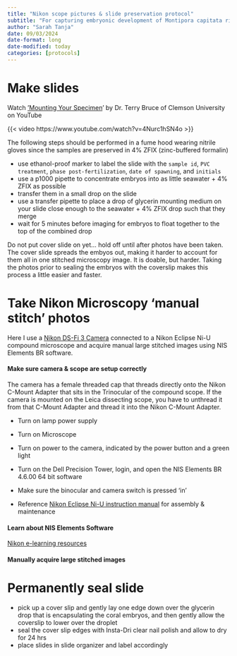 ```yaml
---
title: "Nikon scope pictures & slide preservation protocol"
subtitle: "For capturing embryonic development of Montipora capitata rice corals exposed to PVC leachate"
author: "Sarah Tanja"
date: 09/03/2024
date-format: long
date-modified: today
categories: [protocols]
---
```


# Make slides

Watch ['Mounting Your Specimen](https://www.youtube.com/watch?v=4Nurc1hSN4o)' by Dr. Terry Bruce of Clemson University on YouTube

{{< video https://www.youtube.com/watch?v=4Nurc1hSN4o >}}

::: callout-caution
The following steps should be performed in a fume hood wearing nitrile gloves since the samples are preserved in 4% ZFIX (zinc-buffered formalin)
:::

-   use ethanol-proof marker to label the slide with the `sample id`, `PVC treatment`, `phase post-fertilization`, `date of spawning`, and `initials`
-   use a p1000 pipette to concentrate embryos into as little seawater + 4% ZFIX as possible
-   transfer them in a small drop on the slide
-   use a transfer pipette to place a drop of glycerin mounting medium on your slide close enough to the seawater + 4% ZFIX drop such that they merge
-   wait for 5 minutes before imaging for embryos to float together to the top of the combined drop

::: callout-caution
Do not put cover slide on yet... hold off until after photos have been taken. The cover slide spreads the embyos out, making it harder to account for them all in one stitched microscopy image. It is doable, but harder. Taking the photos prior to sealing the embryos with the coverslip makes this process a little easier and faster.
:::

# Take Nikon Microscopy 'manual stitch' photos

Here I use a [Nikon DS-Fi 3 Camera](https://www.microscope.healthcare.nikon.com/products/cameras/ds-fi3/specifications) connected to a Nikon Eclipse Ni-U compound microscope and acquire manual large stitched images using NIS Elements BR software.

#### Make sure camera & scope are setup correctly

The camera has a female threaded cap that threads directly onto the Nikon C-Mount Adapter that sits in the Trinocular of the compound scope. If the camera is mounted on the Leica dissecting scope, you have to unthread it from that C-Mount Adapter and thread it into the Nikon C-Mount Adapter.

-   Turn on lamp power supply

-   Turn on Microscope

-   Turn on power to the camera, indicated by the power button and a green light

-   Turn on the Dell Precision Tower, login, and open the NIS Elements BR 4.6.00 64 bit software

-   Make sure the binocular and camera switch is pressed 'in'

-   Reference [Nikon Eclipse Ni-U instruction manual](https://www.mvi-inc.com/wp-content/uploads/Ni-U_E_Assembly_Maintenance.pdf) for assembly & maintenance

#### Learn about NIS Elements Software

[Nikon e-learning resources](https://www.microscope.healthcare.nikon.com/resources/e-learninghttps://www.microscope.healthcare.nikon.com/resources/e-learning)

#### Manually acquire large stitched images

# Permanently seal slide

-   pick up a cover slip and gently lay one edge down over the glycerin drop that is encapsulating the coral embryos, and then gently allow the coverslip to lower over the droplet
-   seal the cover slip edges with Insta-Dri clear nail polish and allow to dry for 24 hrs
-   place slides in slide organizer and label accordingly
